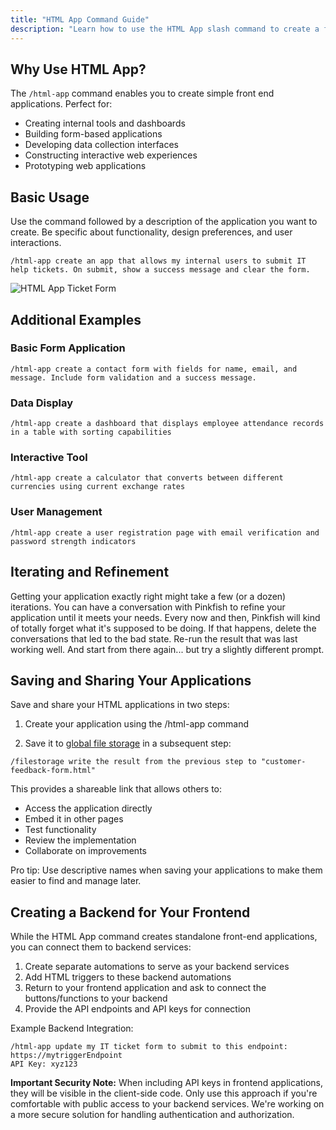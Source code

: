 ```yaml
---
title: "HTML App Command Guide"
description: "Learn how to use the HTML App slash command to create a front end application"
---
```


## Why Use HTML App?

The `/html-app` command enables you to create simple front end applications. Perfect for:

- Creating internal tools and dashboards
- Building form-based applications
- Developing data collection interfaces
- Constructing interactive web experiences
- Prototyping web applications

## Basic Usage

Use the command followed by a description of the application you want to create. Be specific about functionality, design preferences, and user interactions.

```
/html-app create an app that allows my internal users to submit IT help tickets. On submit, show a success message and clear the form.
```
<img src="/images/examples/html.app.png" alt="HTML App Ticket Form" />

## Additional Examples

### Basic Form Application
```
/html-app create a contact form with fields for name, email, and message. Include form validation and a success message.
```

### Data Display
```
/html-app create a dashboard that displays employee attendance records in a table with sorting capabilities
```

### Interactive Tool
```
/html-app create a calculator that converts between different currencies using current exchange rates
```

### User Management
```
/html-app create a user registration page with email verification and password strength indicators
```


## Iterating and Refinement

Getting your application exactly right might take a few (or a dozen) iterations. You can have a conversation with Pinkfish to refine your application until it meets your needs. Every now and then, Pinkfish will kind of totally forget what it's supposed to be doing. If that happens, delete the conversations that led to the bad state. Re-run the result that was last working well. And start from there again... but try a slightly different prompt. 

## Saving and Sharing Your Applications

Save and share your HTML applications in two steps:

1. Create your application using the /html-app command

2. Save it to [global file storage](/slash-commands/filestorage) in a subsequent step:
```
/filestorage write the result from the previous step to "customer-feedback-form.html"
```

This provides a shareable link that allows others to:
- Access the application directly
- Embed it in other pages
- Test functionality
- Review the implementation
- Collaborate on improvements

Pro tip: Use descriptive names when saving your applications to make them easier to find and manage later.



## Creating a Backend for Your Frontend

While the HTML App command creates standalone front-end applications, you can connect them to backend services:

1. Create separate automations to serve as your backend services
2. Add HTML triggers to these backend automations
3. Return to your frontend application and ask to connect the buttons/functions to your backend
4. Provide the API endpoints and API keys for connection


Example Backend Integration:
```
/html-app update my IT ticket form to submit to this endpoint: 
https://mytriggerEndpoint
API Key: xyz123
```

**Important Security Note:** When including API keys in frontend applications, they will be visible in the client-side code. Only use this approach if you're comfortable with public access to your backend services. We're working on a more secure solution for handling authentication and authorization.
